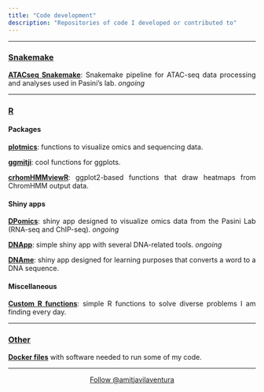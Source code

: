 ```yaml
---
title: "Code development"
description: "Repositories of code I developed or contributed to"
---
```


<style>
    p {text-align: justify;}
</style>

<head>
  <!-- Place this tag in your head or just before your close body tag. -->
  <script async defer src="https://buttons.github.io/buttons.js"></script>
</head>

---

### <ins>**Snakemake**</ins>

<!-- Atac-seq snakemake -->
<a target="_blank" href="https://amitjavilaventura.github.io/atacseq_snakemake/">**ATACseq Snakemake**</a>: Snakemake pipeline for ATAC-seq data processing and analyses used in Pasini’s lab. *ongoing*  

---

### <ins>**R**</ins>

#### **Packages**

<!-- plotmics -->
<a target="_blank" href="https://amitjavilaventura.github.io/plotmics/">**plotmics**</a>: functions to visualize omics and sequencing data. 

<!-- ggmitji -->
<a target="_blank" href="https://amitjavilaventura.github.io/ggmitji/">**ggmitji**</a>: cool functions for ggplots. 

<!-- chromHMMviewR -->
<a target="_blank" href="https://amitjavilaventura.github.io/chromHMMviewR/">**crhomHMMviewR**</a>: ggplot2-based functions that draw heatmaps from ChromHMM output data.

#### **Shiny apps**

<!-- DPomics/MYomics -->
<a target="_blank" href="https://github.com/amitjavilaventura/DPomics">**DPomics**</a>: shiny app designed to visualize omics data from the Pasini Lab (RNA-seq and ChIP-seq). *ongoing*

<!-- DNApp -->
<a target="_blank" href="https://github.com/amitjavilaventura/DNApp">**DNApp**</a>: simple shiny app with several DNA-related tools. *ongoing*

<!-- DNAme -->
<a target="_blank" href="https://github.com/amitjavilaventura/DNAme">**DNAme**</a>: shiny app designed for learning purposes that converts a word to a DNA sequence.

#### **Miscellaneous**

<!-- Custom R functions -->
<a target="_blank" href="https://github.com/amitjavilaventura/custom-R-functions">**Custom R functions**</a>: simple R functions to solve diverse problems I am finding every day.

---

### <ins>**Other**</ins>

<a target="_blank" href="https://github.com/amitjavilaventura/Dockerfiles">**Docker files**</a> with software needed to run some of my code.

---

<center>
<!-- Follow me button -->
<a class="github-button" href="https://github.com/amitjavilaventura" data-size="large" data-show-count="true" aria-label="Follow @amitjavilaventura on GitHub">Follow @amitjavilaventura</a>
</center>